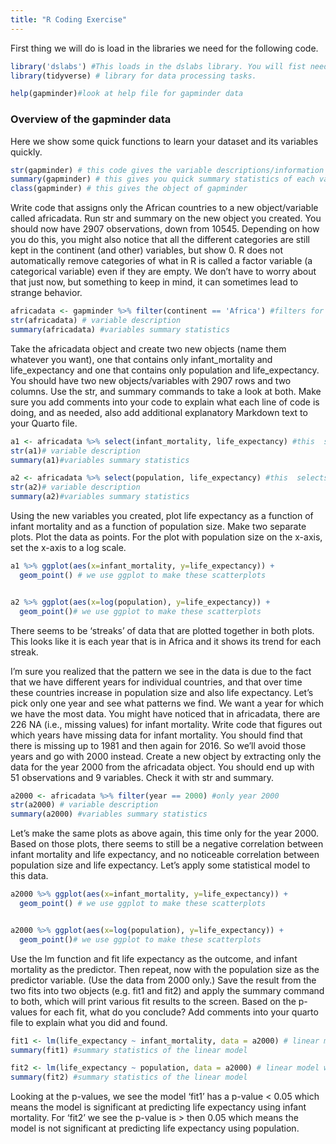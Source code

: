```yaml
---
title: "R Coding Exercise"
---
```


First thing we will do is load in the libraries we need for the following code.

```r
library('dslabs') #This loads in the dslabs library. You will fist need to install the package before running this command.
library(tidyverse) # library for data processing tasks.

help(gapminder)#look at help file for gapminder data
```

### Overview of the gapminder data

Here we show some quick functions to learn your dataset and its variables quickly.

```r
str(gapminder) # this code gives the variable descriptions/information
summary(gapminder) # this gives you quick summary statistics of each variable
class(gapminder) # this gives the object of gapminder
```

Write code that assigns only the African countries to a new object/variable called africadata. Run str and summary on the new object you created. You should now have 2907 observations, down from 10545. Depending on how you do this, you might also notice that all the different categories are still kept in the continent (and other) variables, but show 0. R does not automatically remove categories of what in R is called a factor variable (a categorical variable) even if they are empty. We don’t have to worry about that just now, but something to keep in mind, it can sometimes lead to strange behavior.

```r
africadata <- gapminder %>% filter(continent == 'Africa') #filters for Africa continent only
str(africadata) # variable description
summary(africadata) #variables summary statistics
```

Take the africadata object and create two new objects (name them whatever you want), one that contains only infant_mortality and life_expectancy and one that contains only population and life_expectancy. You should have two new objects/variables with 2907 rows and two columns. Use the str, and summary commands to take a look at both. Make sure you add comments into your code to explain what each line of code is doing, and as needed, also add additional explanatory Markdown text to your Quarto file.

```r
a1 <- africadata %>% select(infant_mortality, life_expectancy) #this  selects the 2 variables i want and assigns it to a1
str(a1)# variable description
summary(a1)#variables summary statistics

a2 <- africadata %>% select(population, life_expectancy) #this  selects the 2 variables i want and assigns it to a2
str(a2)# variable description
summary(a2)#variables summary statistics

```

Using the new variables you created, plot life expectancy as a function of infant mortality and as a function of population size. Make two separate plots. Plot the data as points. For the plot with population size on the x-axis, set the x-axis to a log scale.

```r
a1 %>% ggplot(aes(x=infant_mortality, y=life_expectancy)) +
  geom_point() # we use ggplot to make these scatterplots


a2 %>% ggplot(aes(x=log(population), y=life_expectancy)) +
  geom_point()# we use ggplot to make these scatterplots
```

There seems to be 'streaks' of data that are plotted together in both plots. This looks like it is each year that is in Africa and it shows its trend for each streak.

I’m sure you realized that the pattern we see in the data is due to the fact that we have different years for individual countries, and that over time these countries increase in population size and also life expectancy. Let’s pick only one year and see what patterns we find. We want a year for which we have the most data. You might have noticed that in africadata, there are 226 NA (i.e., missing values) for infant mortality. Write code that figures out which years have missing data for infant mortality. You should find that there is missing up to 1981 and then again for 2016. So we’ll avoid those years and go with 2000 instead. Create a new object by extracting only the data for the year 2000 from the africadata object. You should end up with 51 observations and 9 variables. Check it with str and summary.

```r
a2000 <- africadata %>% filter(year == 2000) #only year 2000
str(a2000) # variable description
summary(a2000) #variables summary statistics

```

Let’s make the same plots as above again, this time only for the year 2000. Based on those plots, there seems to still be a negative correlation between infant mortality and life expectancy, and no noticeable correlation between population size and life expectancy. Let’s apply some statistical model to this data.

```r
a2000 %>% ggplot(aes(x=infant_mortality, y=life_expectancy)) +
  geom_point() # we use ggplot to make these scatterplots


a2000 %>% ggplot(aes(x=log(population), y=life_expectancy)) +
  geom_point()# we use ggplot to make these scatterplots
```

Use the lm function and fit life expectancy as the outcome, and infant mortality as the predictor. Then repeat, now with the population size as the predictor variable. (Use the data from 2000 only.) Save the result from the two fits into two objects (e.g. fit1 and fit2) and apply the summary command to both, which will print various fit results to the screen. Based on the p-values for each fit, what do you conclude? Add comments into your quarto file to explain what you did and found.

```r
fit1 <- lm(life_expectancy ~ infant_mortality, data = a2000) # linear model with life_expectancy as the outcome variable and infant mortanlity as the predictor
summary(fit1) #summary statistics of the linear model

fit2 <- lm(life_expectancy ~ population, data = a2000) # linear model with life_expectancy as the outcome variable and infant mortanlity as the predictor
summary(fit2) #summary statistics of the linear model
```

Looking at the p-values, we see the model 'fit1' has a p-value \< 0.05 which means the model is significant at predicting life expectancy using infant mortality. For 'fit2' we see the p-value is \> then 0.05 which means the model is not significant at predicting life expectancy using population.
